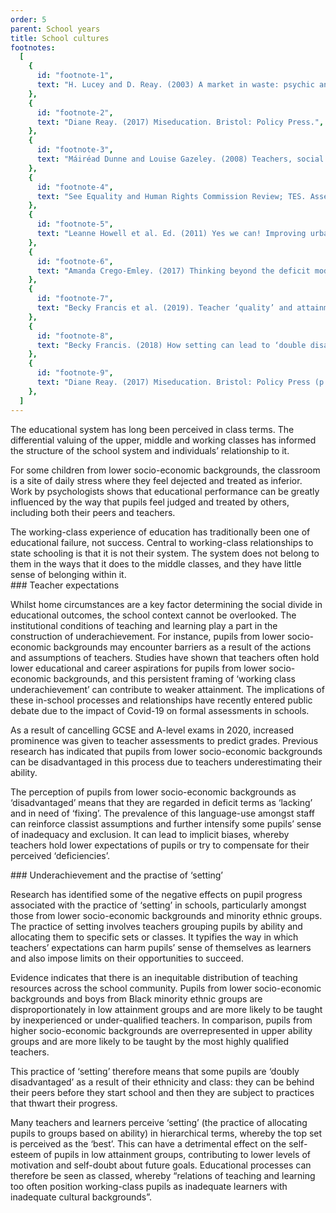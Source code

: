 ```yaml
---
order: 5
parent: School years
title: School cultures
footnotes:
  [
    {
      id: "footnote-1",
      text: "H. Lucey and D. Reay. (2003) A market in waste: psychic and structural dimensions of school-choice policy in the UK and children’s narratives on ‘demonized’ schools. Discourse. Vol 23: Issue 2.",
    },
    {
      id: "footnote-2",
      text: "Diane Reay. (2017) Miseducation. Bristol: Policy Press.",
    },
    {
      id: "footnote-3",
      text: "Máiréad Dunne and Louise Gazeley. (2008) Teachers, social class and underachievement. British Journal of Sociology of Education. Vol. 25: No. 5.",
    },
    {
      id: "footnote-4",
      text: "See Equality and Human Rights Commission Review; TES. Assessment: Disadvantaged students will lose out.",
    },
    {
      id: "footnote-5",
      text: "Leanne Howell et al. Ed. (2011) Yes we can! Improving urban schools through innovative educational reform. Information Age Publishing.",
    },
    {
      id: "footnote-6",
      text: "Amanda Crego-Emley. (2017) Thinking beyond the deficit model. Yale Education Studies; Val Gilles. (2016) Pushed to the edge: Inclusion and behaviour support in schools. Policy Press.",
    },
    {
      id: "footnote-7",
      text: "Becky Francis et al. (2019). Teacher ‘quality’ and attainment grouping: The role of within-school teacher deployment in social and educational inequality. Teaching and Teacher Education. Vol. 77.",
    },
    {
      id: "footnote-8",
      text: "Becky Francis. (2018) How setting can lead to ‘double disadvantage’. TES.",
    },
    {
      id: "footnote-9",
      text: "Diane Reay. (2017) Miseducation. Bristol: Policy Press (p. 81).",
    },
  ]
---
```



<div>
  The educational system has long been perceived in class terms. The
  differential valuing of the upper, middle and working classes has informed the
  structure of the school system and individuals’ relationship to it.

  For some children from lower socio-economic backgrounds, the classroom is a
  site of daily stress where they feel dejected and treated as inferior. Work by
  psychologists shows that educational performance can be greatly influenced by
  the way that pupils feel judged and treated by others, including both their
  peers and teachers.<FootnoteLink text="1"/>
</div>

<ResearchImage imageName="school-cultures.jpg" />

<ResearchQuote source="- Diane Reay. (2017) Miseducation. Bristol: Policy Press">
  The working-class experience of education has traditionally been one of
  educational failure, not success. Central to working-class relationships to
  state schooling is that it is not their system. The system does not belong to
  them in the ways that it does to the middle classes, and they have little
  sense of belonging within it.<FootnoteLink text="2"/>
</ResearchQuote>

<div>
  ### Teacher expectations

  Whilst home circumstances are a key factor determining the social divide in
  educational outcomes, the school context cannot be overlooked. The
  institutional conditions of teaching and learning play a part in the
  construction of underachievement. For instance, pupils from lower
  socio-economic backgrounds may encounter barriers as a result of the actions
  and assumptions of teachers.<FootnoteLink
  text="3"/> Studies have shown that teachers often
  hold lower educational and career aspirations for pupils from lower
  socio-economic backgrounds, and this persistent framing of ‘working class
  underachievement’ can contribute to weaker attainment. The implications of
  these in-school processes and relationships have recently entered public
  debate due to the impact of Covid-19 on formal assessments in schools.
</div>

<div>
  As a result of cancelling GCSE and A-level exams in 2020, increased prominence
  was given to teacher assessments to predict grades. Previous research has
  indicated that pupils from lower socio-economic backgrounds can be
  disadvantaged in this process due to teachers underestimating their
  ability.<FootnoteLink text="4"/>

  The perception of pupils from lower socio-economic backgrounds as
  ‘disadvantaged’ means that they are regarded in deficit terms as ‘lacking’ and
  in need of ‘fixing’.<FootnoteLink text="5"/> The
  prevalence of this language-use amongst staff can reinforce classist
  assumptions and further intensify some pupils’ sense of inadequacy and
  exclusion. It can lead to implicit biases, whereby teachers hold lower
  expectations of pupils or try to compensate for their perceived
  ‘deficiencies’.<FootnoteLink text="6"/>
</div>

<div>
  ### Underachievement and the practise of ‘setting’

  Research has identified some of the negative effects on pupil progress
  associated with the practice of ‘setting’ in schools, particularly amongst
  those from lower socio-economic backgrounds and minority ethnic groups. The
  practice of setting involves teachers grouping pupils by ability and
  allocating them to specific sets or classes. It typifies the way in which
  teachers’ expectations can harm pupils’ sense of themselves as learners and
  also impose limits on their opportunities to succeed.

  Evidence indicates that there is an inequitable distribution of teaching
  resources across the school community. Pupils from lower socio-economic
  backgrounds and boys from Black minority ethnic groups are disproportionately
  in low attainment groups and are more likely to be taught by inexperienced or
  under-qualified teachers.<FootnoteLink text="7"/> In
  comparison, pupils from higher socio-economic backgrounds are overrepresented
  in upper ability groups and are more likely to be taught by the most highly
  qualified teachers.
</div>

<div>
  This practice of ‘setting’ therefore means that some pupils are ‘doubly
  disadvantaged’ as a result of their ethnicity and class: they can be behind
  their peers before they start school and then they are subject to practices
  that thwart their progress.<FootnoteLink text="8"/>

  Many teachers and learners perceive ‘setting’ (the practice of allocating pupils
  to groups based on ability) in hierarchical terms, whereby the top set is
  perceived as the ‘best’. This can have a detrimental effect on the self-esteem
  of pupils in low attainment groups, contributing to lower levels of motivation
  and self-doubt about future goals. Educational processes can therefore be seen
  as classed, whereby “relations of teaching and learning too often position
  working-class pupils as inadequate learners with inadequate cultural
  backgrounds”.<FootnoteLink text="9"/>
</div>
